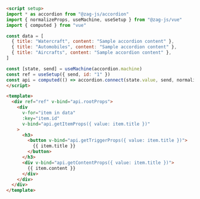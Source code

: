 ```md
<script setup>
import * as accordion from "@zag-js/accordion"
import { normalizeProps, useMachine, useSetup } from "@zag-js/vue"
import { computed } from "vue"

const data = [
  { title: "Watercraft", content: "Sample accordion content" },
  { title: "Automobiles", content: "Sample accordion content" },
  { title: "Aircrafts", content: "Sample accordion content" },
]

const [state, send] = useMachine(accordion.machine)
const ref = useSetup({ send, id: "1" })
const api = computed(() => accordion.connect(state.value, send, normalizeProps))
</script>

<template>
  <div ref="ref" v-bind="api.rootProps">
    <div
      v-for="item in data"
      :key="item.id"
      v-bind="api.getItemProps({ value: item.title })"
    >
      <h3>
        <button v-bind="api.getTriggerProps({ value: item.title })">
          {{ item.title }}
        </button>
      </h3>
      <div v-bind="api.getContentProps({ value: item.title })">
        {{ item.content }}
      </div>
    </div>
  </div>
</template>
```

